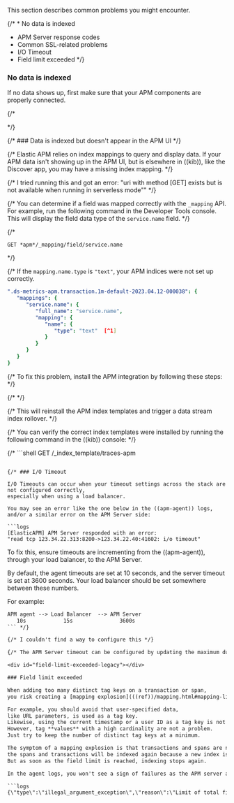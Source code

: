 


This section describes common problems you might encounter.

{/* * <DocLink id="serverlessObservabilityApmTroubleshooting" section="no-data-is-indexed">No data is indexed</DocLink>
* <DocLink id="serverlessObservabilityApmTroubleshooting">APM Server response codes</DocLink>
* <DocLink id="serverlessObservabilityApmTroubleshooting" section="common-ssl-related-problems">Common SSL-related problems</DocLink>
* <DocLink id="serverlessObservabilityApmTroubleshooting" section="io-timeout">I/O Timeout</DocLink>
* <DocLink id="serverlessObservabilityApmTroubleshooting" section="field-limit-exceeded">Field limit exceeded</DocLink> */}

### No data is indexed

If no data shows up, first make sure that your APM components are properly connected.

<NoDataIndexed />

{/* <div id="data-indexed-no-apm-legacy"></div> */}

{/* ### Data is indexed but doesn't appear in the APM UI */}

{/* Elastic APM relies on index mappings to query and display data.
If your APM data isn't showing up in the APM UI, but is elsewhere in ((kib)), like the Discover app,
you may have a missing index mapping. */}

{/*
I tried running this and got an error:
"uri with method [GET] exists but is not available when running in serverless mode""
*/}

{/* You can determine if a field was mapped correctly with the `_mapping` API.
For example, run the following command in the <DocLink id="serverlessDevtoolsRunApiRequestsInTheConsole">Developer Tools console</DocLink>.
This will display the field data type of the `service.name` field. */}

{/*
```shell
GET *apm*/_mapping/field/service.name
```
*/}

{/* If the `mapping.name.type` is `"text"`, your APM indices were not set up correctly.

```yml
".ds-metrics-apm.transaction.1m-default-2023.04.12-000038": {
   "mappings": {
      "service.name": {
         "full_name": "service.name",
         "mapping": {
            "name": {
               "type": "text"  [^1]
            }
         }
      }
   }
}
```
[^1]: The `service.name` `mapping.name.type` would be `"keyword"` if this field had been set up correctly. */}

{/* To fix this problem, install the APM integration by following these steps: */}

{/* <GettingStartedApmServerInstallApmIntegration /> */}

{/* This will reinstall the APM index templates and trigger a data stream index rollover. */}

{/* You can verify the correct index templates were installed by running the following command in the ((kib)) console: */}

{/* ```shell
GET /_index_template/traces-apm
``` */}

{/* ### I/O Timeout

I/O Timeouts can occur when your timeout settings across the stack are not configured correctly,
especially when using a load balancer.

You may see an error like the one below in the ((apm-agent)) logs, and/or a similar error on the APM Server side:

```logs
[ElasticAPM] APM Server responded with an error:
"read tcp 123.34.22.313:8200->123.34.22.40:41602: i/o timeout"
```

To fix this, ensure timeouts are incrementing from the ((apm-agent)),
through your load balancer, to the APM Server.

By default, the agent timeouts are set at 10 seconds, and the server timeout is set at 3600 seconds.
Your load balancer should be set somewhere between these numbers.

For example:

```txt
APM agent --> Load Balancer  --> APM Server
   10s            15s               3600s
``` */}

{/* I couldn't find a way to configure this */}

{/* The APM Server timeout can be configured by updating the maximum duration for reading an entire request</DocLink>. */}

<div id="field-limit-exceeded-legacy"></div>

### Field limit exceeded

When adding too many distinct tag keys on a transaction or span,
you risk creating a [mapping explosion](((ref))/mapping.html#mapping-limit-settings).

For example, you should avoid that user-specified data,
like URL parameters, is used as a tag key.
Likewise, using the current timestamp or a user ID as a tag key is not a good idea.
However, tag **values** with a high cardinality are not a problem.
Just try to keep the number of distinct tag keys at a minimum.

The symptom of a mapping explosion is that transactions and spans are not indexed anymore after a certain time. Usually, on the next day,
the spans and transactions will be indexed again because a new index is created each day.
But as soon as the field limit is reached, indexing stops again.

In the agent logs, you won't see a sign of failures as the APM server asynchronously sends the data it received from the agents to ((es)). However, the APM server and ((es)) log a warning like this:

```logs
{\"type\":\"illegal_argument_exception\",\"reason\":\"Limit of total fields [1000] in [INDEX_NAME] has been exceeded\"}
```

